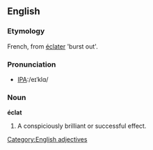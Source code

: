 ==English==

===Etymology===
French, from [[éclater]] 'burst out'.

===Pronunciation===
*[[International Phonetic Alphabet|IPA]]:/eɪˈklɑ/

===Noun===
'''éclat'''
# A conspiciously brilliant or successful effect.

[[Category:English adjectives]]